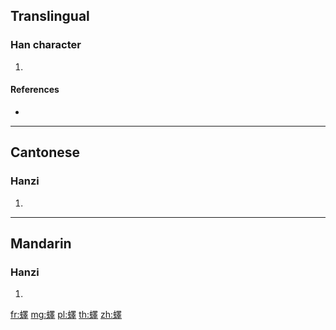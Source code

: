 {{character info/new}}
==Translingual==

===Han character===
{{Han char|rn=142|rad=虫|as=13|sn=19|four=56141|canj=LIWLJ}}

# {{defn|Han|sort=虫13}}

====References====
* {{Han ref|kx=1100.090|dkj=33704|dj=1574.090|hdz=42897.040|uh=880C|ud=34828|bh=F2E1|bd=62177}}

----

==Cantonese==

===Hanzi===
{{yue-hanzi|jyut=|y=jaak6}}

# {{defn|lang=yue|sort=虫13}}

----

==Mandarin==

===Hanzi===
{{cmn-hanzi|pin=[[zé]] ([[ze2]])|wg=tse<sup>2</sup>}}

# {{defn|lang=cmn|sort=虫13}}

[[fr:蠌]]
[[mg:蠌]]
[[pl:蠌]]
[[th:蠌]]
[[zh:蠌]]